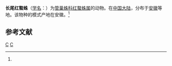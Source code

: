 {{Speciesbox
| taxon = Cheiracanthium longtailen
| binomial_authority = (Xu, 1993)<ref name='id14223'>{{cite web| url =http://www.bioinfo.cn/db05/BjdwSpecies.php?action=view&id=14223| title =长尾红螯蛛| work =《中国动物物种编目数据库》| publisher =中国科学院微生物研究所| author =中国科学院动物研究所| accessdate =2009-04-28| deadurl =yes| archiveurl =https://web.archive.org/web/20160305091011/http://www.bioinfo.cn/db05/BjdwSpecies.php?action=view&id=14223| archivedate =2016-03-05}}</ref>
}}

'''长尾红螯蛛'''（[[学名|学名]]：{{lang|la|''Chiracanthium longtailen''}}）为[[管巢蛛科|管巢蛛科]][[红螯蛛属|红螯蛛属]]的动物。在[[中国大陆|中国大陆]]，分布于[[安徽|安徽]]等地。该物种的模式产地在安徽。<ref name='id14223'/>

== 参考文献 ==
{{reflist}}

{{taxonbar}}
[[Category:_1993年描述的动物|C]]
[[Category:红螯蛛属|C]]